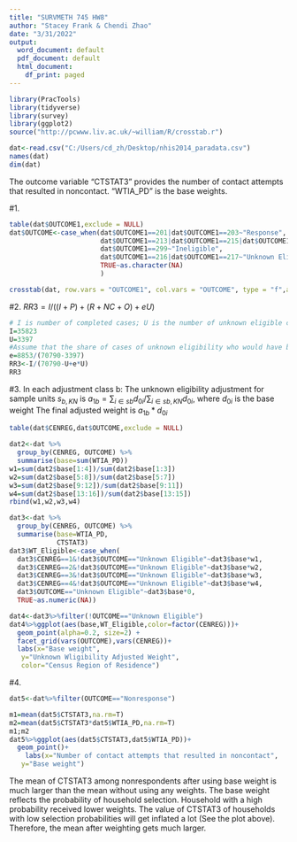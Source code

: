 ---
title: "SURVMETH 745 HW8"
author: "Stacey Frank & Chendi Zhao"
date: "3/31/2022"
output:
  word_document: default
  pdf_document: default
  html_document:
    df_print: paged
---

```{r setup, include=FALSE}
library(PracTools)
library(tidyverse)
library(survey)
library(ggplot2)
source("http://pcwww.liv.ac.uk/~william/R/crosstab.r")
```


```{r}
dat<-read.csv("C:/Users/cd_zh/Desktop/nhis2014_paradata.csv")
names(dat)
dim(dat)
```
The outcome variable "CTSTAT3" provides the number of contact attempts that resulted in noncontact.
"WTIA_PD" is the base weights.

#1.
```{r}

table(dat$OUTCOME1,exclude = NULL)
dat$OUTCOME<-case_when(dat$OUTCOME1==201|dat$OUTCOME1==203~"Response",
                       dat$OUTCOME1==213|dat$OUTCOME1==215|dat$OUTCOME1==218|dat$OUTCOME1==219~"Nonresponse",
                       dat$OUTCOME1==299~"Ineligible",
                       dat$OUTCOME1==216|dat$OUTCOME1==217~"Unknown Eligible",
                       TRUE~as.character(NA)
                       )

crosstab(dat, row.vars = "OUTCOME1", col.vars = "OUTCOME", type = "f",addmargins = T)
```

#2.
$RR3=I/((I+P)+(R+NC+O)+eU)$
```{r}
# I is number of completed cases; U is the number of unknown eligible cases
I=35823
U=3397
#Assume that the share of cases of unknown eligibility who would have been eligible is the same as the share among the cases whose eligibility was determined
e=8853/(70790-3397)
RR3<-I/(70790-U+e*U)
RR3
```
#3.
In each adjustment class b:
The unknown eligibility adjustment for sample units $s_{b,KN}$ is 
$a_{1b}= \sum_{i\in{sb}}d_{0i}/\sum_{i\in{sb,KN}}d_{0i}$, where $d_{0i}$ is the base weight
The final adjusted weight is $a_{1b}*d_{0i}$
```{r}
table(dat$CENREG,dat$OUTCOME,exclude = NULL)

dat2<-dat %>%
  group_by(CENREG, OUTCOME) %>%
  summarise(base=sum(WTIA_PD))
w1=sum(dat2$base[1:4])/sum(dat2$base[1:3])
w2=sum(dat2$base[5:8])/sum(dat2$base[5:7])
w3=sum(dat2$base[9:12])/sum(dat2$base[9:11])
w4=sum(dat2$base[13:16])/sum(dat2$base[13:15])
rbind(w1,w2,w3,w4)

dat3<-dat %>%
  group_by(CENREG, OUTCOME) %>%
  summarise(base=WTIA_PD,
            CTSTAT3)
dat3$WT_Eligible<-case_when(
  dat3$CENREG==1&!dat3$OUTCOME=="Unknown Eligible"~dat3$base*w1,
  dat3$CENREG==2&!dat3$OUTCOME=="Unknown Eligible"~dat3$base*w2,
  dat3$CENREG==3&!dat3$OUTCOME=="Unknown Eligible"~dat3$base*w3,
  dat3$CENREG==4&!dat3$OUTCOME=="Unknown Eligible"~dat3$base*w4,
  dat3$OUTCOME=="Unknown Eligible"~dat3$base*0,
  TRUE~as.numeric(NA))

dat4<-dat3%>%filter(!OUTCOME=="Unknown Eligible")
dat4%>%ggplot(aes(base,WT_Eligible,color=factor(CENREG)))+
  geom_point(alpha=0.2, size=2) +
  facet_grid(vars(OUTCOME),vars(CENREG))+
  labs(x="Base weight",
   y="Unknown Wligibility Adjusted Weight",
   color="Census Region of Residence")
```
#4.
```{r}
dat5<-dat%>%filter(OUTCOME=="Nonresponse")

m1=mean(dat5$CTSTAT3,na.rm=T)
m2=mean(dat5$CTSTAT3*dat5$WTIA_PD,na.rm=T)
m1;m2
dat5%>%ggplot(aes(dat5$CTSTAT3,dat5$WTIA_PD))+
  geom_point()+
    labs(x="Number of contact attempts that resulted in noncontact",
   y="Base weight")
```
The mean of CTSTAT3 among nonrespondents after using base weight is much larger than the mean without using any weights. The base weight reflects the probability of household selection. Household with a high probability received lower weights. The value of CTSTAT3 of households with low selection probabilities will get inflated a lot (See the plot above). Therefore, the mean after weighting gets much larger.